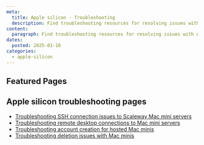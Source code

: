 ```yaml
---
meta:
  title: Apple silicon - Troubleshooting
  description: Find troubleshooting resources for resolving issues with Apple silicon.
content:
  paragraph: Find troubleshooting resources for resolving issues with Apple silicon.
dates:
  posted: 2025-03-10
categories:
  - apple-silicon
---
```


<ProductHeader
  productName="Apple silicon troubleshooting"
  productLogo="appleSilicon"
  description="Troubleshoot common issues with Apple silicon on Scaleway. Find solutions to help resolve problems and get started."
/>

## Featured Pages

<Grid>
    <DefaultCard
      title="Apple silicon FAQ"
      description="General info on Apple silicon"
      url="/faq/apple-silicon/"
      label="See more"
    />
    <DefaultCard
      title="Troubleshooting SSH connection issues to Mac mini servers
"
      description="This page helps you to resolve connection issues to your Mac mini via SSH."
      url="/apple-silicon/troubleshooting/cant-connect-using-ssh/"
      label="See more"
    />
    <DefaultCard
      title="Troubleshooting remote desktop connections to Mac mini servers"
      description="This page helps you to resolve remote desktop (VNC) connection issues to your Mac mini."
      url="/apple-silicon/troubleshooting/cant-connect-using-vnc/"
      label="See more"
    />
</Grid>
<Grid>
    <DefaultCard
      title="Troubleshooting account creation for hosted Mac minis"
      description="This page helps you to resolve Apple account creation issues from your hosted Mac muni"
      url="/apple-silicon/troubleshooting/cant-create-apple-account/"
      label="See more"
    />
    <DefaultCard
      title="Troubleshooting deletion issues with Mac minis"
      description="This page helps you to resolve issues you may encounter when you want to delete your Mac mini."
      url="/apple-silicon/troubleshooting/cant-delete-mac-mini/"
      label="See more"
    />
    <DefaultCard
      title="Bare Metal Shared Responsibility Model"
      description="Our shared responsibility model clarifies the division of duties between Scaleway and our users."
      url="/elastic-metal/reference-content/shared-responsibility-model/"
      label="See more"
    />
</Grid>

## Apple silicon troubleshooting pages

- [Troubleshooting SSH connection issues to Scaleway Mac mini servers](/apple-silicon/troubleshooting/cant-connect-using-ssh/)
- [Troubleshooting remote desktop connections to Mac mini servers](/apple-silicon/troubleshooting/cant-connect-using-vnc/)
- [Troubleshooting account creation for hosted Mac minis](/apple-silicon/troubleshooting/cant-create-apple-account/)
- [Troubleshooting deletion issues with Mac minis](/apple-silicon/troubleshooting/cant-delete-mac-mini/)
